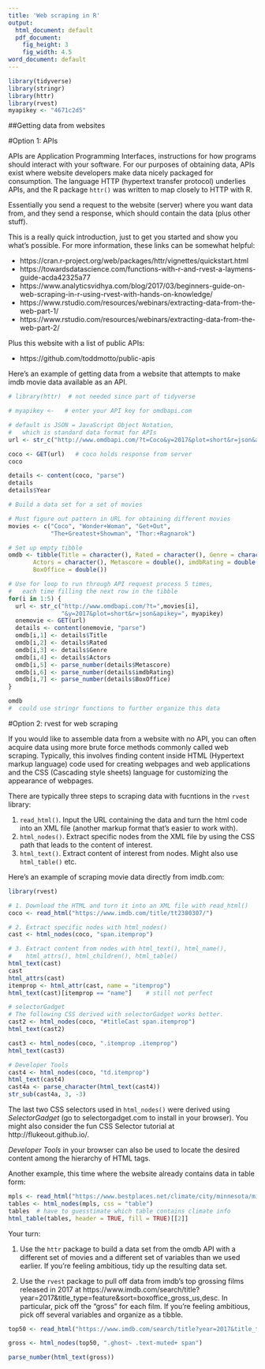 ```yaml
---
title: 'Web scraping in R'
output:
  html_document: default
  pdf_document:
    fig_height: 3
    fig_width: 4.5
word_document: default
---
```

  
```r
library(tidyverse)
library(stringr)
library(httr)
library(rvest)
myapikey <- "4671c2d5"
```

##Getting data from websites

#Option 1: APIs

APIs are Application Programming Interfaces, instructions for how programs should interact with your software.  For our purposes of obtaining data, APIs exist where website developers make data nicely packaged for consumption.  The language HTTP (hypertext transfer protocol) underlies APIs, and the R package `httr()` was written to map closely to HTTP with R.

Essentially you send a request to the website (server) where you want data from, and they send a response, which should contain the data (plus other stuff).

This is a really quick introduction, just to get you started and show you what's possible.  For more information, these links can be somewhat helpful:

- https://cran.r-project.org/web/packages/httr/vignettes/quickstart.html
- https://towardsdatascience.com/functions-with-r-and-rvest-a-laymens-guide-acda42325a77
- https://www.analyticsvidhya.com/blog/2017/03/beginners-guide-on-web-scraping-in-r-using-rvest-with-hands-on-knowledge/
- https://www.rstudio.com/resources/webinars/extracting-data-from-the-web-part-1/
- https://www.rstudio.com/resources/webinars/extracting-data-from-the-web-part-2/

Plus this website with a list of public APIs:

- https://github.com/toddmotto/public-apis

Here's an example of getting data from a website that attempts to make imdb movie data available as an API.

```r
# library(httr)  # not needed since part of tidyverse

# myapikey <-   # enter your API key for omdbapi.com

# default is JSON = JavaScript Object Notation, 
#   which is standard data format for APIs
url <- str_c("http://www.omdbapi.com/?t=Coco&y=2017&plot=short&r=json&apikey=", myapikey)

coco <- GET(url)   # coco holds response from server
coco

details <- content(coco, "parse")
details
details$Year

```

```r
# Build a data set for a set of movies

# Must figure out pattern in URL for obtaining different movies
movies <- c("Coco", "Wonder+Woman", "Get+Out", 
            "The+Greatest+Showman", "Thor:+Ragnarok")

# Set up empty tibble
omdb <- tibble(Title = character(), Rated = character(), Genre = character(),
       Actors = character(), Metascore = double(), imdbRating = double(),
       BoxOffice = double())

# Use for loop to run through API request process 5 times,
#   each time filling the next row in the tibble
for(i in 1:5) {
  url <- str_c("http://www.omdbapi.com/?t=",movies[i],
               "&y=2017&plot=short&r=json&apikey=", myapikey)
  onemovie <- GET(url)
  details <- content(onemovie, "parse")
  omdb[i,1] <- details$Title
  omdb[i,2] <- details$Rated
  omdb[i,3] <- details$Genre
  omdb[i,4] <- details$Actors
  omdb[i,5] <- parse_number(details$Metascore)
  omdb[i,6] <- parse_number(details$imdbRating)
  omdb[i,7] <- parse_number(details$BoxOffice)
}

omdb
#  could use stringr functions to further organize this data
```

#Option 2: rvest for web scraping

If you would like to assemble data from a website with no API, you can often acquire data using more brute force methods commonly called web scraping.  Typically, this involves finding content inside HTML (Hypertext markup language) code used for creating webpages and web applications and the CSS (Cascading style sheets) language for customizing the appearance of webpages.  

There are typically three steps to scraping data with fucntions in the `rvest` library:

1. `read_html()`.  Input the URL containing the data and turn the html code into an XML file (another markup format that's easier to work with).
2. `html_nodes()`.  Extract specific nodes from the XML file by using the CSS path that leads to the content of interest.
3. `html_text()`.  Extract content of interest from nodes.  Might also use `html_table()` etc.

Here's an example of scraping movie data directly from imdb.com:

```r
library(rvest)

# 1. Download the HTML and turn it into an XML file with read_html()
coco <- read_html("https://www.imdb.com/title/tt2380307/")

# 2. Extract specific nodes with html_nodes()
cast <- html_nodes(coco, "span.itemprop")

# 3. Extract content from nodes with html_text(), html_name(), 
#    html_attrs(), html_children(), html_table()
html_text(cast)
cast
html_attrs(cast)
itemprop <- html_attr(cast, name = "itemprop")
html_text(cast)[itemprop == "name"]    # still not perfect

# selectorGadget
# The following CSS derived with selectorGadget works better.
cast2 <- html_nodes(coco, "#titleCast span.itemprop")
html_text(cast2)

cast3 <- html_nodes(coco, ".itemprop .itemprop")
html_text(cast3)

# Developer Tools
cast4 <- html_nodes(coco, "td.itemprop")
html_text(cast4)
cast4a <- parse_character(html_text(cast4))
str_sub(cast4a, 3, -3)
```

The last two CSS selectors used in `html_nodes()` were derived using *SelectorGadget* (go to selectorgadget.com to install in your browser).  You might also consider the fun CSS Selector tutorial at http://flukeout.github.io/.  

*Developer Tools* in your browser can also be used to locate the desired content among the hierarchy of HTML tags.

Another example, this time where the website already contains data in table form:

```r
mpls <- read_html("https://www.bestplaces.net/climate/city/minnesota/minneapolis")
tables <- html_nodes(mpls, css = "table") 
tables  # have to guesstimate which table contains climate info
html_table(tables, header = TRUE, fill = TRUE)[[2]]
```

Your turn:

1. Use the `httr` package to build a data set from the omdb API with a different set of movies and a different set of variables than we used earlier.  If you're feeling ambitious, tidy up the resulting data set.

2. Use the `rvest` package to pull off data from imdb's top grossing films released in 2017 at https://www.imdb.com/search/title?year=2017&title_type=feature&sort=boxoffice_gross_us,desc.  In particular, pick off the "gross" for each film.  If you're feeling ambitious, pick off several variables and organize as a tibble.

```r
top50 <- read_html("https://www.imdb.com/search/title?year=2017&title_type=feature&sort=boxoffice_gross_us,desc")

gross <- html_nodes(top50, ".ghost~ .text-muted+ span")

parse_number(html_text(gross))
```
